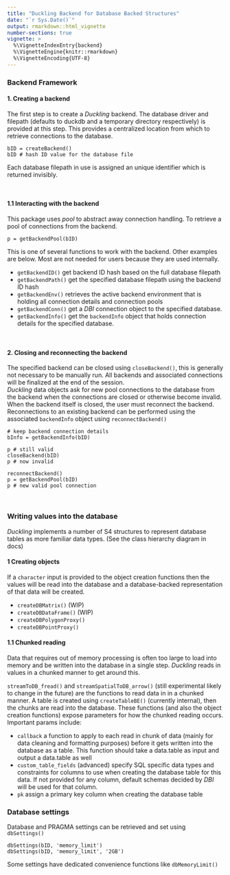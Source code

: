 ```yaml
---
title: "Duckling Backend for Database Backed Structures"
date: "`r Sys.Date()`"
output: rmarkdown::html_vignette
number-sections: true
vignette: >
  %\VignetteIndexEntry{backend}
  %\VignetteEngine{knitr::rmarkdown}
  %\VignetteEncoding{UTF-8}
---
```


### Backend Framework

#### 1. Creating a backend
The first step is to create a *Duckling* backend. The database driver and filepath (defaults to duckdb and a temporary directory respectively) is provided at this step. This provides a centralized location from which to retrieve connections to the database.

```         
bID = createBackend()
bID # hash ID value for the database file
```

Each database filepath in use is assigned an unique identifier which is returned invisibly.

$~$

#### 1.1 Interacting with the backend
This package uses *pool* to abstract away connection handling. To retrieve a pool of connections from the backend.

```         
p = getBackendPool(bID)
```

This is one of several functions to work with the backend. Other examples are below. Most are not needed for users because they are used internally.

<ul>

<li>`getBackendID()` get backend ID hash based on the full database filepath</li>

<li>`getBackendPath()` get the specified database filepath using the backend ID hash</li>

<li>`getBackendEnv()` retrieves the active backend environment that is holding all connection details and connection pools</li>

<li>`getBackendConn()` get a *DBI* connection object to the specified database.</li>

<li>`getBackendInfo()` get the `backendInfo` object that holds connection details for the specified database.</li>

</ul>

$~$

#### 2. Closing and reconnecting the backend
The specified backend can be closed using `closeBackend()`, this is generally not necessary to be manually run. All backends and associated connections will be finalized at the end of the session.    
*Duckling* data objects ask for new pool connections to the database from the backend when the connections are closed or otherwise become invalid. When the backend itself is closed, the user must reconnect the backend.    
Reconnections to an existing backend can be performed using the associated `backendInfo` object using `reconnectBackend()`

```
# keep backend connection details
bInfo = getBackendInfo(bID)

p # still valid
closeBackend(bID)
p # now invalid 

reconnectBackend()
p = getBackendPool(bID)
p # new valid pool connection
```

$~$

### Writing values into the database
*Duckling* implements a number of S4 structures to represent database tables as more familiar data types. (See the class hierarchy diagram in docs)

#### 1 Creating objects
If a `character` input is provided to the object creation functions then the values will be read into the database and a database-backed representation of that data will be created.

<ul>
  <li>`createDBMatrix()` (WIP) </li>
  <li>`createDBDataFrame()` (WIP) </li>
  <li>`createDBPolygonProxy()`</li>
  <li>`createDBPointProxy()`</li>
</ul>

#### 1.1 Chunked reading
Data that requires out of memory processing is often too large to load into memory and be written into the database in a single step. *Duckling* reads in values in a chunked manner to get around this.

`streamToDB_fread()` and `streamSpatialToDB_arrow()` (still experimental likely to change in the future) are the functions to read data in in a chunked manner. A table is created using `createTableBE()` (currently internal), then the chunks are read into the database. These functions (and also the object creation functions) expose parameters for how the chunked reading occurs. Important params include:
<ul>
  <li>`callback` a function to apply to each read in chunk of data (mainly for data cleaning and formatting purposes) before it gets written into the database as a table. This function should take a data.table as input and output a data.table as well</li>
  <li>`custom_table_fields` (advanced) specify SQL specific data types and constraints for columns to use when creating the database table for this data. If not provided for any column, default schemas decided by *DBI* will be used for that column.</li>
  <li>`pk` assign a primary key column when creating the database table</li>
</ul>


### Database settings
Database and PRAGMA settings can be retrieved and set using `dbSettings()`
```
dbSettings(bID, 'memory_limit')
dbSettings(bID, 'memory_limit', '2GB')
```
Some settings have dedicated convenience functions like `dbMemoryLimit()`
